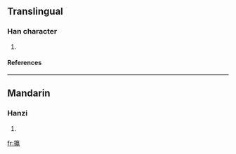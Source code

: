 ==Translingual==
===Han character===
{{Han char|rn=64|rad=手|as=16|sn=19|four=5001<sub>7</sub>|canj=手卜弓女 (QYNV)}}
# {{defn|Han|sort=手16}}
====References====
{{Han ref|kx=0462.340|dkj=12963|dj=0811.350|hdz=31983.130|uh=650D|ud=25869|bh=F244|bd=62020}}

----
==Mandarin==
===Hanzi===
{{cmn-hanzi|pin=[[xiān]] (xian1), [[yíng]] (ying2)|wg=hsien<sup>1</sup>, ying<sup>2</sup>}}
# {{defn|Mandarin}}

[[fr:攍]]